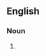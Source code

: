==English==

===Noun===
{{head|en|noun form|head=[[amusement]] [[park]]s}}

# {{plural of|en|amusement park}}